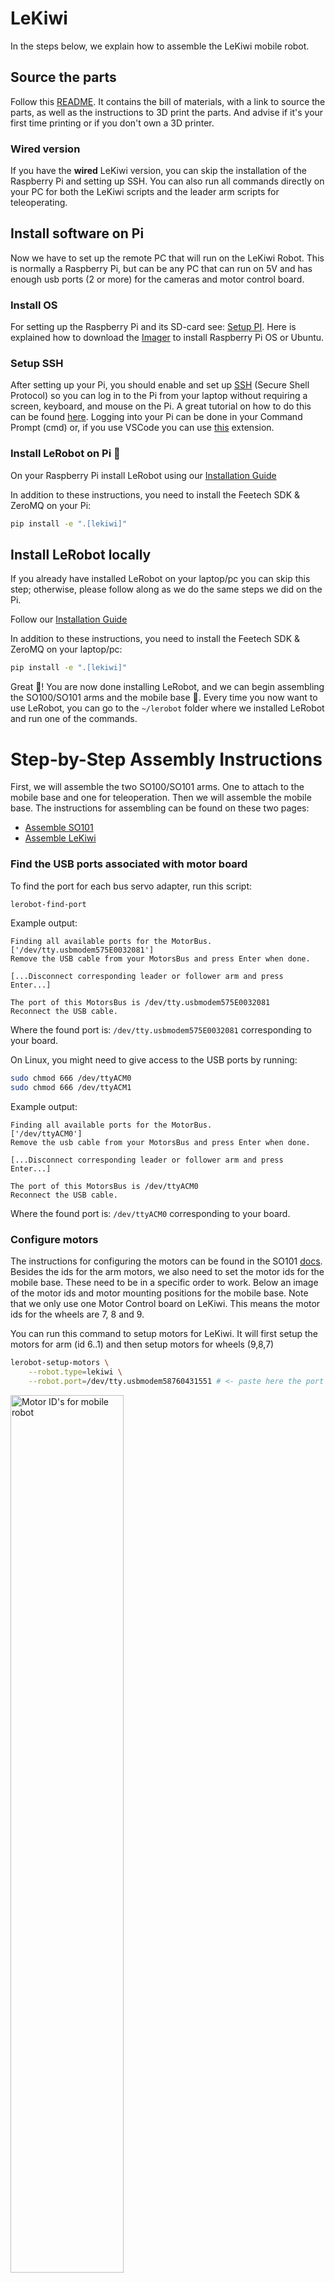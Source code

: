 # LeKiwi

In the steps below, we explain how to assemble the LeKiwi mobile robot.

## Source the parts

Follow this [README](https://github.com/SIGRobotics-UIUC/LeKiwi). It contains the bill of materials, with a link to source the parts, as well as the instructions to 3D print the parts.
And advise if it's your first time printing or if you don't own a 3D printer.

### Wired version

If you have the **wired** LeKiwi version, you can skip the installation of the Raspberry Pi and setting up SSH. You can also run all commands directly on your PC for both the LeKiwi scripts and the leader arm scripts for teleoperating.

## Install software on Pi

Now we have to set up the remote PC that will run on the LeKiwi Robot. This is normally a Raspberry Pi, but can be any PC that can run on 5V and has enough usb ports (2 or more) for the cameras and motor control board.

### Install OS

For setting up the Raspberry Pi and its SD-card see: [Setup PI](https://www.raspberrypi.com/documentation/computers/getting-started.html). Here is explained how to download the [Imager](https://www.raspberrypi.com/software/) to install Raspberry Pi OS or Ubuntu.

### Setup SSH

After setting up your Pi, you should enable and set up [SSH](https://www.raspberrypi.com/news/coding-on-raspberry-pi-remotely-with-visual-studio-code/) (Secure Shell Protocol) so you can log in to the Pi from your laptop without requiring a screen, keyboard, and mouse on the Pi. A great tutorial on how to do this can be found [here](https://www.raspberrypi.com/documentation/computers/remote-access.html#ssh). Logging into your Pi can be done in your Command Prompt (cmd) or, if you use VSCode you can use [this](https://marketplace.visualstudio.com/items?itemName=ms-vscode-remote.remote-ssh) extension.

### Install LeRobot on Pi 🤗

On your Raspberry Pi install LeRobot using our [Installation Guide](./installation)

In addition to these instructions, you need to install the Feetech SDK & ZeroMQ on your Pi:

```bash
pip install -e ".[lekiwi]"
```

## Install LeRobot locally

If you already have installed LeRobot on your laptop/pc you can skip this step; otherwise, please follow along as we do the same steps we did on the Pi.

Follow our [Installation Guide](./installation)

In addition to these instructions, you need to install the Feetech SDK & ZeroMQ on your laptop/pc:

```bash
pip install -e ".[lekiwi]"
```

Great :hugs:! You are now done installing LeRobot, and we can begin assembling the SO100/SO101 arms and the mobile base :robot:.
Every time you now want to use LeRobot, you can go to the `~/lerobot` folder where we installed LeRobot and run one of the commands.

# Step-by-Step Assembly Instructions

First, we will assemble the two SO100/SO101 arms. One to attach to the mobile base and one for teleoperation. Then we will assemble the mobile base. The instructions for assembling can be found on these two pages:

- [Assemble SO101](./so101#step-by-step-assembly-instructions)
- [Assemble LeKiwi](https://github.com/SIGRobotics-UIUC/LeKiwi/blob/main/Assembly.md)

### Find the USB ports associated with motor board

To find the port for each bus servo adapter, run this script:

```bash
lerobot-find-port
```

<hfoptions id="example">
<hfoption id="Mac">

Example output:

```
Finding all available ports for the MotorBus.
['/dev/tty.usbmodem575E0032081']
Remove the USB cable from your MotorsBus and press Enter when done.

[...Disconnect corresponding leader or follower arm and press Enter...]

The port of this MotorsBus is /dev/tty.usbmodem575E0032081
Reconnect the USB cable.
```

Where the found port is: `/dev/tty.usbmodem575E0032081` corresponding to your board.

</hfoption>
<hfoption id="Linux">

On Linux, you might need to give access to the USB ports by running:

```bash
sudo chmod 666 /dev/ttyACM0
sudo chmod 666 /dev/ttyACM1
```

Example output:

```
Finding all available ports for the MotorBus.
['/dev/ttyACM0']
Remove the usb cable from your MotorsBus and press Enter when done.

[...Disconnect corresponding leader or follower arm and press Enter...]

The port of this MotorsBus is /dev/ttyACM0
Reconnect the USB cable.
```

Where the found port is: `/dev/ttyACM0` corresponding to your board.

</hfoption>
</hfoptions>

### Configure motors

The instructions for configuring the motors can be found in the SO101 [docs](./so101#configure-the-motors). Besides the ids for the arm motors, we also need to set the motor ids for the mobile base. These need to be in a specific order to work. Below an image of the motor ids and motor mounting positions for the mobile base. Note that we only use one Motor Control board on LeKiwi. This means the motor ids for the wheels are 7, 8 and 9.

You can run this command to setup motors for LeKiwi. It will first setup the motors for arm (id 6..1) and then setup motors for wheels (9,8,7)

```bash
lerobot-setup-motors \
    --robot.type=lekiwi \
    --robot.port=/dev/tty.usbmodem58760431551 # <- paste here the port found at previous step
```

<img src="https://huggingface.co/datasets/huggingface/documentation-images/resolve/main/lerobot/motor_ids.webp" alt="Motor ID's for mobile robot" title="Motor ID's for mobile robot" width="60%">

### Troubleshoot communication

If you are having trouble connecting to the Mobile SO100, follow these steps to diagnose and resolve the issue.

#### 1. Verify IP Address Configuration

Make sure that the correct IP for the Pi is used in the commands or in your code. To check the Raspberry Pi's IP address, run (on the Pi command line):

```bash
hostname -I
```

#### 2. Check if Pi is reachable from laptop/pc

Try pinging the Raspberry Pi from your laptop:

```bach
ping <your_pi_ip_address>
```

If the ping fails:

- Ensure the Pi is powered on and connected to the same network.
- Check if SSH is enabled on the Pi.

#### 3. Try SSH connection

If you can't SSH into the Pi, it might not be properly connected. Use:

```bash
ssh <your_pi_user_name>@<your_pi_ip_address>
```

If you get a connection error:

- Ensure SSH is enabled on the Pi by running:
  ```bash
  sudo raspi-config
  ```
  Then navigate to: **Interfacing Options -> SSH** and enable it.

### Calibration

Now we have to calibrate the leader arm and the follower arm. The wheel motors don't have to be calibrated.
The calibration process is very important because it allows a neural network trained on one robot to work on another.

### Calibrate follower arm (on mobile base)

Make sure the arm is connected to the Raspberry Pi and run this script or API example (on the Raspberry Pi via SSH) to launch calibration of the follower arm:

```bash
lerobot-calibrate \
    --robot.type=lekiwi \
    --robot.id=my_awesome_kiwi # <- Give the robot a unique name
```

We unified the calibration method for most robots, thus, the calibration steps for this SO100 arm are the same as the steps for the Koch and SO101. First, we have to move the robot to the position where each joint is in the middle of its range, then we press `Enter`. Secondly, we move all joints through their full range of motion. A video of this same process for the SO101 as reference can be found [here](https://huggingface.co/docs/lerobot/en/so101#calibration-video).

### Wired version

If you have the **wired** LeKiwi version, please run all commands on your laptop.

### Calibrate leader arm

Then, to calibrate the leader arm (which is attached to the laptop/pc). Run the following command of API example on your laptop:

<hfoptions id="calibrate_leader">
<hfoption id="Command">

```bash
lerobot-calibrate \
    --teleop.type=so100_leader \
    --teleop.port=/dev/tty.usbmodem58760431551 \ # <- The port of your robot
    --teleop.id=my_awesome_leader_arm # <- Give the robot a unique name
```

</hfoption>
<hfoption id="API example">

<!-- prettier-ignore-start -->
```python
from lerobot.teleoperators.so100_leader import SO100LeaderConfig, SO100Leader

config = SO100LeaderConfig(
    port="/dev/tty.usbmodem58760431551",
    id="my_awesome_leader_arm",
)

leader = SO100Leader(config)
leader.connect(calibrate=False)
leader.calibrate()
leader.disconnect()
```
<!-- prettier-ignore-end -->

</hfoption>
</hfoptions>

## Teleoperate LeKiwi

> [!TIP]
> If you're using a Mac, you might need to give Terminal permission to access your keyboard for teleoperation. Go to System Preferences > Security & Privacy > Input Monitoring and check the box for Terminal.

To teleoperate, SSH into your Raspberry Pi, and run `conda activate lerobot` and this command:

```bash
python -m lerobot.robots.lekiwi.lekiwi_host --robot.id=my_awesome_kiwi
```

Then on your laptop, also run `conda activate lerobot` and run the API example, make sure you set the correct `remote_ip` and `port` in `examples/lekiwi/teleoperate.py`.

```bash
python examples/lekiwi/teleoperate.py
```

You should see on your laptop something like this: `[INFO] Connected to remote robot at tcp://172.17.133.91:5555 and video stream at tcp://172.17.133.91:5556.` Now you can move the leader arm and use the keyboard (w,a,s,d) to drive forward, left, backwards, right. And use (z,x) to turn left or turn right. You can use (r,f) to increase and decrease the speed of the mobile robot. There are three speed modes, see the table below:

| Speed Mode | Linear Speed (m/s) | Rotation Speed (deg/s) |
| ---------- | ------------------ | ---------------------- |
| Fast       | 0.4                | 90                     |
| Medium     | 0.25               | 60                     |
| Slow       | 0.1                | 30                     |

| Key | Action         |
| --- | -------------- |
| W   | Move forward   |
| A   | Move left      |
| S   | Move backward  |
| D   | Move right     |
| Z   | Turn left      |
| X   | Turn right     |
| R   | Increase speed |
| F   | Decrease speed |

> [!TIP]
> If you use a different keyboard, you can change the keys for each command in the [`LeKiwiClientConfig`](https://github.com/huggingface/lerobot/blob/main/src/lerobot/robots/lekiwi/config_lekiwi.py).

### Wired version

If you have the **wired** LeKiwi version, please run all commands on your laptop.

## Record a dataset

Once you're familiar with teleoperation, you can record your first dataset.

We use the Hugging Face hub features for uploading your dataset. If you haven't previously used the Hub, make sure you can login via the cli using a write-access token, this token can be generated from the [Hugging Face settings](https://huggingface.co/settings/tokens).

Add your token to the CLI by running this command:

```bash
huggingface-cli login --token ${HUGGINGFACE_TOKEN} --add-to-git-credential
```

Then store your Hugging Face repository name in a variable:

```bash
HF_USER=$(huggingface-cli whoami | head -n 1)
echo $HF_USER
```

Now you can record a dataset. To record episodes and upload your dataset to the hub, execute this API example tailored for LeKiwi. Make sure to first adapt the `remote_ip`, `repo_id`, `port` and `task` in the script. If you would like to run the script for longer you can increase `NB_CYCLES_CLIENT_CONNECTION`.

```bash
python examples/lekiwi/record.py
```

#### Dataset upload

Locally, your dataset is stored in this folder: `~/.cache/huggingface/lerobot/{repo-id}`. At the end of data recording, your dataset will be uploaded on your Hugging Face page (e.g. https://huggingface.co/datasets/cadene/so101_test) that you can obtain by running:

```bash
echo https://huggingface.co/datasets/${HF_USER}/so101_test
```

Your dataset will be automatically tagged with `LeRobot` for the community to find it easily, and you can also add custom tags (in this case `tutorial` for example).

You can look for other LeRobot datasets on the hub by searching for `LeRobot` [tags](https://huggingface.co/datasets?other=LeRobot).

#### Tips for gathering data

Once you're comfortable with data recording, you can create a larger dataset for training. A good starting task is grasping an object at different locations and placing it in a bin. We suggest recording at least 50 episodes, with 10 episodes per location. Keep the cameras fixed and maintain consistent grasping behavior throughout the recordings. Also make sure the object you are manipulating is visible on the camera's. A good rule of thumb is you should be able to do the task yourself by only looking at the camera images.

In the following sections, you’ll train your neural network. After achieving reliable grasping performance, you can start introducing more variations during data collection, such as additional grasp locations, different grasping techniques, and altering camera positions.

Avoid adding too much variation too quickly, as it may hinder your results.

If you want to dive deeper into this important topic, you can check out the [blog post](https://huggingface.co/blog/lerobot-datasets#what-makes-a-good-dataset) we wrote on what makes a good dataset.

#### Troubleshooting:

- On Linux, if the left and right arrow keys and escape key don't have any effect during data recording, make sure you've set the `$DISPLAY` environment variable. See [pynput limitations](https://pynput.readthedocs.io/en/latest/limitations.html#linux).

## Replay an episode

To replay an episode run the API example below, make sure to change `remote_ip`, `port`, LeRobotDatasetId and episode index.

```bash
python examples/lekiwi/replay.py
```

Congrats 🎉, your robot is all set to learn a task on its own. Start training it by the training part of this tutorial: [Getting started with real-world robots](./il_robots)

## Evaluate your policy

To evaluate your policy run the `evaluate.py` API example, make sure to change `remote_ip`, `port`, model..

```bash
python examples/lekiwi/evaluate.py
```

> [!TIP]
> If you have any questions or need help, please reach out on [Discord](https://discord.com/invite/s3KuuzsPFb).
